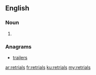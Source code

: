 ==English==

===Noun===
{{head|en}}

# {{plural of|retrial}}

===Anagrams===
* [[trailers#English|trailers]]

[[ar:retrials]]
[[fr:retrials]]
[[ku:retrials]]
[[my:retrials]]